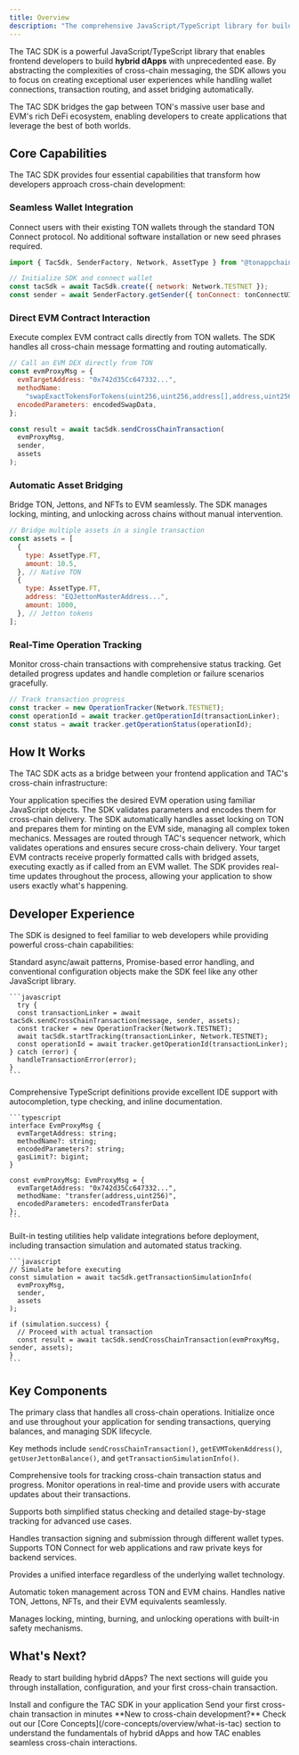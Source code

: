 ```yaml
---
title: Overview
description: "The comprehensive JavaScript/TypeScript library for building hybrid dApps that seamlessly connect TON and EVM ecosystems"
---
```


The TAC SDK is a powerful JavaScript/TypeScript library that enables frontend developers to build **hybrid dApps** with unprecedented ease. By abstracting the complexities of cross-chain messaging, the SDK allows you to focus on creating exceptional user experiences while handling wallet connections, transaction routing, and asset bridging automatically.

<Note>
  The TAC SDK bridges the gap between TON's massive user base and EVM's rich
  DeFi ecosystem, enabling developers to create applications that leverage the
  best of both worlds.
</Note>

## Core Capabilities

The TAC SDK provides four essential capabilities that transform how developers approach cross-chain development:

### Seamless Wallet Integration

Connect users with their existing TON wallets through the standard TON Connect protocol. No additional software installation or new seed phrases required.

```javascript
import { TacSdk, SenderFactory, Network, AssetType } from "@tonappchain/sdk";

// Initialize SDK and connect wallet
const tacSdk = await TacSdk.create({ network: Network.TESTNET });
const sender = await SenderFactory.getSender({ tonConnect: tonConnectUI });
```

### Direct EVM Contract Interaction

Execute complex EVM contract calls directly from TON wallets. The SDK handles all cross-chain message formatting and routing automatically.

```javascript
// Call an EVM DEX directly from TON
const evmProxyMsg = {
  evmTargetAddress: "0x742d35Cc647332...",
  methodName:
    "swapExactTokensForTokens(uint256,uint256,address[],address,uint256)",
  encodedParameters: encodedSwapData,
};

const result = await tacSdk.sendCrossChainTransaction(
  evmProxyMsg,
  sender,
  assets
);
```

### Automatic Asset Bridging

Bridge TON, Jettons, and NFTs to EVM seamlessly. The SDK manages locking, minting, and unlocking across chains without manual intervention.

```javascript
// Bridge multiple assets in a single transaction
const assets = [
  {
    type: AssetType.FT,
    amount: 10.5,
  }, // Native TON
  {
    type: AssetType.FT,
    address: "EQJettonMasterAddress...",
    amount: 1000,
  }, // Jetton tokens
];
```

### Real-Time Operation Tracking

Monitor cross-chain transactions with comprehensive status tracking. Get detailed progress updates and handle completion or failure scenarios gracefully.

```javascript
// Track transaction progress
const tracker = new OperationTracker(Network.TESTNET);
const operationId = await tracker.getOperationId(transactionLinker);
const status = await tracker.getOperationStatus(operationId);
```

## How It Works

The TAC SDK acts as a bridge between your frontend application and TAC's cross-chain infrastructure:

<Steps>
  <Step title="Message Preparation" icon="settings">
    Your application specifies the desired EVM operation using familiar
    JavaScript objects. The SDK validates parameters and encodes them for
    cross-chain delivery.
  </Step>

<Step title="Asset Management" icon="coins">
  The SDK automatically handles asset locking on TON and prepares them for
  minting on the EVM side, managing all complex token mechanics.
</Step>

<Step title="Cross-Chain Routing" icon="arrow-left-right">
  Messages are routed through TAC's sequencer network, which validates
  operations and ensures secure cross-chain delivery.
</Step>

<Step title="EVM Execution" icon="play">
  Your target EVM contracts receive properly formatted calls with bridged
  assets, executing exactly as if called from an EVM wallet.
</Step>

  <Step title="Status Updates" icon="chart-line">
    The SDK provides real-time updates throughout the process, allowing your
    application to show users exactly what's happening.
  </Step>
</Steps>

## Developer Experience

The SDK is designed to feel familiar to web developers while providing powerful cross-chain capabilities:

<Tabs>
  <Tab title="Familiar Patterns">
    Standard async/await patterns, Promise-based error handling, and conventional configuration objects make the SDK feel like any other JavaScript library.
    
    ```javascript
      try {
      const transactionLinker = await tacSdk.sendCrossChainTransaction(message, sender, assets);
      const tracker = new OperationTracker(Network.TESTNET);
      await tacSdk.startTracking(transactionLinker, Network.TESTNET);
      const operationId = await tracker.getOperationId(transactionLinker);
    } catch (error) {
      handleTransactionError(error);
    } 
    ```
  </Tab>
  
  <Tab title="TypeScript First">
    Comprehensive TypeScript definitions provide excellent IDE support with autocompletion, type checking, and inline documentation.
    
    ```typescript
    interface EvmProxyMsg {
      evmTargetAddress: string;
      methodName?: string;
      encodedParameters?: string;
      gasLimit?: bigint;
    }
    
    const evmProxyMsg: EvmProxyMsg = {
      evmTargetAddress: "0x742d35Cc647332...",
      methodName: "transfer(address,uint256)",
      encodedParameters: encodedTransferData
    };
    ```
  </Tab>
  
  <Tab title="Testing & Simulation">
    Built-in testing utilities help validate integrations before deployment, including transaction simulation and automated status tracking.
    
    ```javascript
    // Simulate before executing
    const simulation = await tacSdk.getTransactionSimulationInfo(
      evmProxyMsg,
      sender,
      assets
    );
    
    if (simulation.success) {
      // Proceed with actual transaction
      const result = await tacSdk.sendCrossChainTransaction(evmProxyMsg, sender, assets);
    }
    ```
  </Tab>
</Tabs>

## Key Components

<Accordion title="TacSdk - Main Interface" icon="code">
The primary class that handles all cross-chain operations. Initialize once and use throughout your application for sending transactions, querying balances, and managing SDK lifecycle.

Key methods include `sendCrossChainTransaction()`, `getEVMTokenAddress()`, `getUserJettonBalance()`, and `getTransactionSimulationInfo()`.

</Accordion>

<Accordion title="OperationTracker - Status Monitoring" icon="chart-line">
Comprehensive tools for tracking cross-chain transaction status and progress. Monitor operations in real-time and provide users with accurate updates about their transactions.

Supports both simplified status checking and detailed stage-by-stage tracking for advanced use cases.

</Accordion>

<Accordion title="SenderFactory - Wallet Management" icon="wallet">
Handles transaction signing and submission through different wallet types. Supports TON Connect for web applications and raw private keys for backend services.

Provides a unified interface regardless of the underlying wallet technology.

</Accordion>

<Accordion title="Asset Bridging System" icon="arrow-left-right">
Automatic token management across TON and EVM chains. Handles native TON, Jettons, NFTs, and their EVM equivalents seamlessly.

Manages locking, minting, burning, and unlocking operations with built-in safety mechanisms.

</Accordion>

## What's Next?

Ready to start building hybrid dApps? The next sections will guide you through installation, configuration, and your first cross-chain transaction.

<CardGroup cols={2}>
  <Card
    title="Installation Guide"
    icon="download"
    href="/build/sdk/installation"
  >
    Install and configure the TAC SDK in your application
  </Card>
  <Card title="Quick Start" icon="rocket" href="/build/quickstart">
    Send your first cross-chain transaction in minutes
  </Card>
</CardGroup>

<Note>
  **New to cross-chain development?** Check out our [Core
  Concepts](/core-concepts/overview/what-is-tac) section to understand the
  fundamentals of hybrid dApps and how TAC enables seamless cross-chain
  interactions.
</Note>
